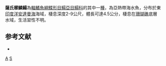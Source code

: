 {{Speciesbox
| taxon = Aseraggodes satapoomini
| status = NE
| status_system = IUCN3.1
| binomial_authority = [[Randall|Randall]] & [[Desoutter-Meniger|Desoutter-Meniger]], 2007
| synonyms = 
}}

'''薩氏櫛鱗鰨'''為[[輻鰭魚綱|輻鰭魚綱]][[鰈形目|鰈形目]][[鰨亞目|鰨亞目]][[鰨科|鰨科]]的其中一[[種|種]]，為亞熱帶海水魚，分布於東[[印度洋|印度洋]][[安達曼海|安達曼海]]海域，棲息深度2-9公尺，體長可達4.5公分，棲息在[[珊瑚礁|珊瑚礁]]底層水域，生活習性不明。

==参考文献==
*{{FishBase_species|genus=Aseraggodes|species=satapoomini|year=2014|month=4}}

{{taxonbar}}
[[Category:2007年描述的鱼类|A]]
[[Category:櫛鱗鰨屬|S]]